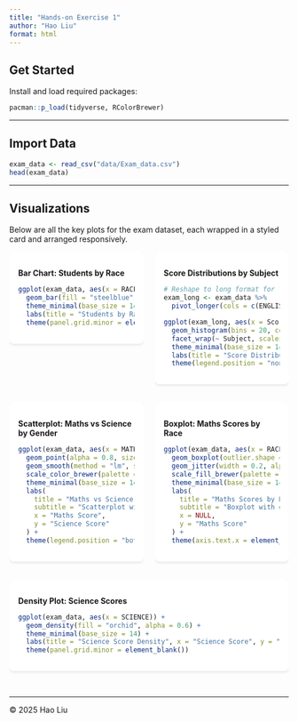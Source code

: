 ```yaml
---
title: "Hands-on Exercise 1"
author: "Hao Liu"
format: html
---
```


```{=html}
<style>
.plot-card {
  background: #fff;
  border-radius: 8px;
  box-shadow: 0 2px 5px rgba(0,0,0,0.1);
  padding: 1rem;
  margin-bottom: 2rem;
}
</style>
```

## Get Started

Install and load required packages:

```r
pacman::p_load(tidyverse, RColorBrewer)
```

------------------------------------------------------------------------

## Import Data

```r
exam_data <- read_csv("data/Exam_data.csv")
head(exam_data)
```

------------------------------------------------------------------------

## Visualizations

Below are all the key plots for the exam dataset, each wrapped in a styled card and arranged responsively.

::::::: columns
:::: {.column width="50%"}
::: plot-card
**Bar Chart: Students by Race**

```r
ggplot(exam_data, aes(x = RACE)) +
  geom_bar(fill = "steelblue") +
  theme_minimal(base_size = 14) +
  labs(title = "Students by Race", x = NULL, y = "Count") +
  theme(panel.grid.minor = element_blank())
```
:::
::::

:::: {.column width="50%"}
::: plot-card
**Score Distributions by Subject**

```r
# Reshape to long format for faceted histograms
exam_long <- exam_data %>%
  pivot_longer(cols = c(ENGLISH, MATHS, SCIENCE), names_to = "Subject", values_to = "Score")

ggplot(exam_long, aes(x = Score, fill = Subject)) +
  geom_histogram(bins = 20, color = "white", alpha = 0.7) +
  facet_wrap(~ Subject, scales = "free") +
  theme_minimal(base_size = 14) +
  labs(title = "Score Distributions by Subject", x = "Score", y = "Frequency") +
  theme(legend.position = "none", panel.grid.minor = element_blank())
```
:::
::::
:::::::

::::::: columns
:::: {.column width="50%"}
::: plot-card
**Scatterplot: Maths vs Science by Gender**

```r
ggplot(exam_data, aes(x = MATHS, y = SCIENCE, color = GENDER)) +
  geom_point(alpha = 0.8, size = 2) +
  geom_smooth(method = "lm", se = TRUE, linetype = "dashed") +
  scale_color_brewer(palette = "Set1") +
  theme_minimal(base_size = 14) +
  labs(
    title = "Maths vs Science Scores by Gender",
    subtitle = "Scatterplot with linear trend lines",
    x = "Maths Score",
    y = "Science Score"
  ) +
  theme(legend.position = "bottom", panel.grid.minor = element_blank())
```
:::
::::

:::: {.column width="50%"}
::: plot-card
**Boxplot: Maths Scores by Race**

```r
ggplot(exam_data, aes(x = RACE, y = MATHS, fill = RACE)) +
  geom_boxplot(outlier.shape = NA, alpha = 0.6) +
  geom_jitter(width = 0.2, alpha = 0.5, size = 1) +
  scale_fill_brewer(palette = "Pastel2") +
  theme_minimal(base_size = 14) +
  labs(
    title = "Maths Scores by Race",
    subtitle = "Boxplot with overlaid points",
    x = NULL,
    y = "Maths Score"
  ) +
  theme(axis.text.x = element_text(angle = 45, hjust = 1), legend.position = "none")
```
:::
::::
:::::::

::::: columns
:::: {.column width="50%"}
::: plot-card
**Density Plot: Science Scores**

```r
ggplot(exam_data, aes(x = SCIENCE)) +
  geom_density(fill = "orchid", alpha = 0.6) +
  theme_minimal(base_size = 14) +
  labs(title = "Science Score Density", x = "Science Score", y = "Density") +
  theme(panel.grid.minor = element_blank())
```
:::
::::
:::::

------------------------------------------------------------------------

© 2025 Hao Liu

